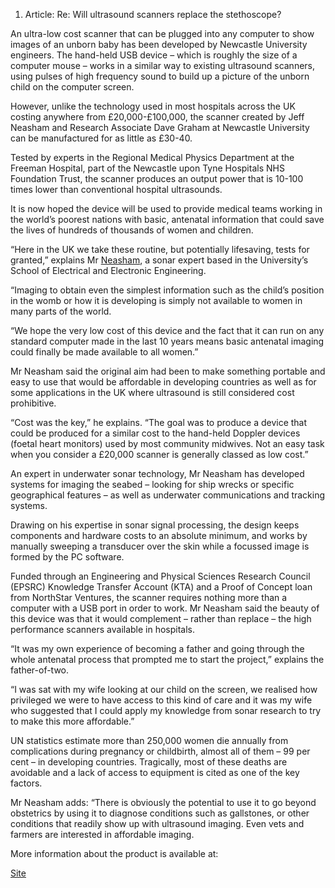 # Article: Re: Will ultrasound scanners replace the stethoscope?

An ultra-low cost scanner that can be plugged into any computer to show images of an unborn baby has been developed by Newcastle University engineers.
The hand-held USB device – which is roughly the size of a computer mouse – works in a similar way to existing ultrasound scanners, using pulses of high frequency sound to build up a picture of the unborn child on the computer screen.

However, unlike the technology used in most hospitals across the UK costing anywhere from £20,000-£100,000, the scanner created by Jeff Neasham and Research Associate Dave Graham at Newcastle University can be manufactured for as little as £30-40.

Tested by experts in the Regional Medical Physics Department at the Freeman Hospital, part of the Newcastle upon Tyne Hospitals NHS Foundation Trust, the scanner produces an output power that is 10-100 times lower than conventional hospital ultrasounds.

It is now hoped the device will be used to provide medical teams working in the world’s poorest nations with basic, antenatal information that could save the lives of hundreds of thousands of women and children.

“Here in the UK we take these routine, but potentially lifesaving, tests for granted,” explains Mr [[Neasham]], a sonar expert based in the University’s School of Electrical and Electronic Engineering.

“Imaging to obtain even the simplest information such as the child’s position in the womb or how it is developing is simply not available to women in many parts of the world.

“We hope the very low cost of this device and the fact that it can run on any standard computer made in the last 10 years means basic antenatal imaging could finally be made available to all women.”

Mr Neasham said the original aim had been to make something portable and easy to use that would be affordable in developing countries as well as for some applications in the UK where ultrasound is still considered cost prohibitive.

“Cost was the key,” he explains.  “The goal was to produce a device that could be produced for a similar cost to the hand-held Doppler devices (foetal heart monitors) used by most community midwives.  Not an easy task when you consider a £20,000 scanner is generally classed as low cost.”

An expert in underwater sonar technology, Mr Neasham has developed systems for imaging the seabed – looking for ship wrecks or specific geographical features – as well as underwater communications and tracking systems.

Drawing on his expertise in sonar signal processing, the design keeps components and hardware costs to an absolute minimum, and works by manually sweeping a transducer over the skin while a focussed image is formed by the PC software.

Funded through an Engineering and Physical Sciences Research Council (EPSRC) Knowledge Transfer Account (KTA) and a Proof of Concept loan from NorthStar Ventures, the scanner requires nothing more than a computer with a USB port in order to work. Mr Neasham said the beauty of this device was that it would complement – rather than replace – the high performance scanners available in hospitals.

“It was my own experience of becoming a father and going through the whole antenatal process that prompted me to start the project,” explains the father-of-two.

“I was sat with my wife looking at our child on the screen, we realised how privileged we were to have access to this kind of care and it was my wife who suggested that I could apply my knowledge from sonar research to try to make this more affordable.”

UN statistics estimate more than 250,000 women die annually from complications during pregnancy or childbirth, almost all of them – 99 per cent – in developing countries.  Tragically, most of these deaths are avoidable and a lack of access to equipment is cited as one of the key factors.

Mr Neasham adds: “There is obviously the potential to use it to go beyond obstetrics by using it to diagnose conditions such as gallstones, or other conditions that readily show up with ultrasound imaging.  Even vets and farmers are interested in affordable imaging.

More information about the product is available at:

[http://www.ncl.ac.uk/eee/research/groups/cssp/ultrasound-imaging.htm Site]
